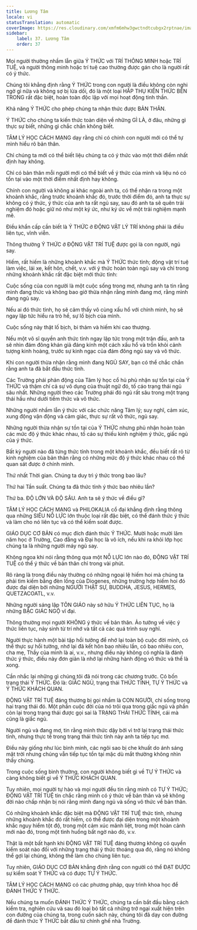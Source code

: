 ```yaml
---
title: Lương Tâm
locale: vi
statusTranslation: automatic
coverImage: https://res.cloudinary.com/xmfm6mhw3gwctndtcubgx2rptnae/image/upload/v1740337243/small_cover_educacion_fundamental_a051170f1c.webp
sidebar:
    label: 37. Lương Tâm
    order: 37
---
```

Mọi người thường nhầm lẫn giữa Ý THỨC với TRÍ THÔNG MINH hoặc TRÍ TUỆ, và người thông minh hoặc trí tuệ cao thường được gán cho là người rất có ý thức.

Chúng tôi khẳng định rằng Ý THỨC trong con người là điều không còn nghi ngờ gì nữa và không sợ bị lừa dối, đó là một loại HẤP THỤ KIẾN THỨC BÊN TRONG rất đặc biệt, hoàn toàn độc lập với mọi hoạt động tinh thần.

Khả năng Ý THỨC cho phép chúng ta nhận thức được BẢN THÂN.

Ý THỨC cho chúng ta kiến thức toàn diện về những GÌ LÀ, ở đâu, những gì thực sự biết, những gì chắc chắn không biết.

TÂM LÝ HỌC CÁCH MẠNG dạy rằng chỉ có chính con người mới có thể tự mình hiểu rõ bản thân.

Chỉ chúng ta mới có thể biết liệu chúng ta có ý thức vào một thời điểm nhất định hay không.

Chỉ có bản thân mỗi người mới có thể biết về ý thức của mình và liệu nó có tồn tại vào một thời điểm nhất định hay không.

Chính con người và không ai khác ngoài anh ta, có thể nhận ra trong một khoảnh khắc, rằng trước khoảnh khắc đó, trước thời điểm đó, anh ta thực sự không có ý thức, ý thức của anh ta rất ngủ say, sau đó anh ta sẽ quên trải nghiệm đó hoặc giữ nó như một ký ức, như ký ức về một trải nghiệm mạnh mẽ.

Điều khẩn cấp cần biết là Ý THỨC ở ĐỘNG VẬT LÝ TRÍ không phải là điều liên tục, vĩnh viễn.

Thông thường Ý THỨC ở ĐỘNG VẬT TRÍ TUỆ được gọi là con người, ngủ say.

Hiếm, rất hiếm là những khoảnh khắc mà Ý THỨC thức tỉnh; động vật trí tuệ làm việc, lái xe, kết hôn, chết, v.v. với ý thức hoàn toàn ngủ say và chỉ trong những khoảnh khắc rất đặc biệt mới thức tỉnh:

Cuộc sống của con người là một cuộc sống trong mơ, nhưng anh ta tin rằng mình đang thức và không bao giờ thừa nhận rằng mình đang mơ, rằng mình đang ngủ say.

Nếu ai đó thức tỉnh, họ sẽ cảm thấy vô cùng xấu hổ với chính mình, họ sẽ ngay lập tức hiểu ra trò hề, sự lố bịch của mình.

Cuộc sống này thật lố bịch, bi thảm và hiếm khi cao thượng.

Nếu một võ sĩ quyền anh thức tỉnh ngay lập tức trong một trận đấu, anh ta sẽ nhìn đám đông khán giả đáng kính một cách xấu hổ và trốn khỏi cảnh tượng kinh hoàng, trước sự kinh ngạc của đám đông ngủ say và vô thức.

Khi con người thừa nhận rằng mình đang NGỦ SAY, bạn có thể chắc chắn rằng anh ta đã bắt đầu thức tỉnh.

Các Trường phái phản động của Tâm lý học cổ hủ phủ nhận sự tồn tại của Ý THỨC và thậm chí cả sự vô dụng của thuật ngữ đó, tố cáo trạng thái ngủ sâu nhất. Những người theo các Trường phái đó ngủ rất sâu trong một trạng thái hầu như dưới tiềm thức và vô thức.

Những người nhầm lẫn ý thức với các chức năng Tâm lý; suy nghĩ, cảm xúc, xung động vận động và cảm giác, thực sự rất vô thức, ngủ say.

Những người thừa nhận sự tồn tại của Ý THỨC nhưng phủ nhận hoàn toàn các mức độ ý thức khác nhau, tố cáo sự thiếu kinh nghiệm ý thức, giấc ngủ của ý thức.

Bất kỳ người nào đã từng thức tỉnh trong một khoảnh khắc, đều biết rất rõ từ kinh nghiệm của bản thân rằng có những mức độ ý thức khác nhau có thể quan sát được ở chính mình.

Thứ nhất Thời gian. Chúng ta duy trì ý thức trong bao lâu?

Thứ hai Tần suất. Chúng ta đã thức tỉnh ý thức bao nhiêu lần?

Thứ ba. ĐỘ LỚN VÀ ĐỘ SÂU. Anh ta sẽ ý thức về điều gì?

TÂM LÝ HỌC CÁCH MẠNG và PHILOKALIA cổ đại khẳng định rằng thông qua những SIÊU NỖ LỰC lớn thuộc loại rất đặc biệt, có thể đánh thức ý thức và làm cho nó liên tục và có thể kiểm soát được.

GIÁO DỤC CƠ BẢN có mục đích đánh thức Ý THỨC. Mười hoặc mười lăm năm học ở Trường, Cao đẳng và Đại học là vô ích, nếu khi ra khỏi lớp học chúng ta là những người máy ngủ say.

Không ngoa khi nói rằng thông qua một NỖ LỰC lớn nào đó, ĐỘNG VẬT TRÍ TUỆ có thể ý thức về bản thân chỉ trong vài phút.

Rõ ràng là trong điều này thường có những ngoại lệ hiếm hoi mà chúng ta phải tìm kiếm bằng đèn lồng của Diogenes, những trường hợp hiếm hoi đó được đại diện bởi những NGƯỜI THẬT SỰ, BUDDHA, JESUS, HERMES, QUETZACOATL, v.v.

Những người sáng lập TÔN GIÁO này sở hữu Ý THỨC LIÊN TỤC, họ là những BẬC GIÁC NGỘ vĩ đại.

Thông thường mọi người KHÔNG ý thức về bản thân. Ảo tưởng về việc ý thức liên tục, nảy sinh từ trí nhớ và tất cả các quá trình suy nghĩ.

Người thực hành một bài tập hồi tưởng để nhớ lại toàn bộ cuộc đời mình, có thể thực sự hồi tưởng, nhớ lại đã kết hôn bao nhiêu lần, có bao nhiêu con, cha mẹ, Thầy của mình là ai, v.v., nhưng điều này không có nghĩa là đánh thức ý thức, điều này đơn giản là nhớ lại những hành động vô thức và thế là xong.

Cần nhắc lại những gì chúng tôi đã nói trong các chương trước. Có bốn trạng thái Ý THỨC. Đó là: GIẤC NGỦ, trạng thái THỨC TỈNH, TỰ Ý THỨC và Ý THỨC KHÁCH QUAN.

ĐỘNG VẬT TRÍ TUỆ đáng thương bị gọi nhầm là CON NGƯỜI, chỉ sống trong hai trạng thái đó. Một phần cuộc đời của nó trôi qua trong giấc ngủ và phần còn lại trong trạng thái được gọi sai là TRẠNG THÁI THỨC TỈNH, cái mà cũng là giấc ngủ.

Người ngủ và đang mơ, tin rằng mình thức dậy bởi vì trở lại trạng thái thức tỉnh, nhưng thực tế trong trạng thái thức tỉnh này anh ta tiếp tục mơ.

Điều này giống như lúc bình minh, các ngôi sao bị che khuất do ánh sáng mặt trời nhưng chúng vẫn tiếp tục tồn tại mặc dù mắt thường không nhìn thấy chúng.

Trong cuộc sống bình thường, con người không biết gì về TỰ Ý THỨC và càng không biết gì về Ý THỨC KHÁCH QUAN.

Tuy nhiên, mọi người tự hào và mọi người đều tin rằng mình có TỰ Ý THỨC; ĐỘNG VẬT TRÍ TUỆ tin chắc rằng mình có ý thức về bản thân và sẽ không đời nào chấp nhận bị nói rằng mình đang ngủ và sống vô thức về bản thân.

Có những khoảnh khắc đặc biệt mà ĐỘNG VẬT TRÍ TUỆ thức tỉnh, nhưng những khoảnh khắc đó rất hiếm, có thể được đại diện trong một khoảnh khắc nguy hiểm tột độ, trong một cảm xúc mãnh liệt, trong một hoàn cảnh mới nào đó, trong một tình huống bất ngờ nào đó, v.v.

Thật là một bất hạnh khi ĐỘNG VẬT TRÍ TUỆ đáng thương không có quyền kiểm soát nào đối với những trạng thái ý thức thoáng qua đó, rằng nó không thể gợi lại chúng, không thể làm cho chúng liên tục.

Tuy nhiên, GIÁO DỤC CƠ BẢN khẳng định rằng con người có thể ĐẠT ĐƯỢC sự kiểm soát Ý THỨC và có được TỰ Ý THỨC.

TÂM LÝ HỌC CÁCH MẠNG có các phương pháp, quy trình khoa học để ĐÁNH THỨC Ý THỨC.

Nếu chúng ta muốn ĐÁNH THỨC Ý THỨC, chúng ta cần bắt đầu bằng cách kiểm tra, nghiên cứu và sau đó loại bỏ tất cả những trở ngại xuất hiện trên con đường của chúng ta, trong cuốn sách này, chúng tôi đã dạy con đường để đánh thức Ý THỨC bắt đầu từ chính ghế nhà Trường.

